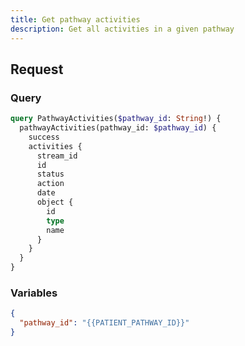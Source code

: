 ```yaml
---
title: Get pathway activities
description: Get all activities in a given pathway
---
```


## Request

### Query

```graphql
query PathwayActivities($pathway_id: String!) {
  pathwayActivities(pathway_id: $pathway_id) {
    success
    activities {
      stream_id
      id
      status
      action
      date
      object {
        id
        type
        name
      }
    }
  }
}
```

### Variables

```json
{
  "pathway_id": "{{PATIENT_PATHWAY_ID}}"
}
```
